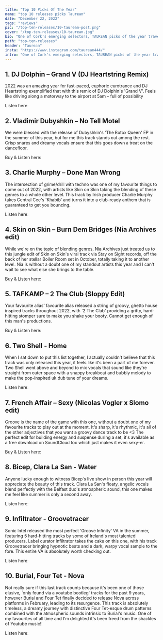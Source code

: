 ---
title: "Top 10 Picks Of The Year"
name: "top 10 releases picks Taurean"
date: "December 22, 2022"
tags: "reviews"
pic: "/top-ten-releases/10-taurean-post.png"
cover: "/top-ten-releases/10-taurean.jpg"
bio: "One of Cork's emerging selectors, TAUREAN picks of the year travel through euphoric dance and deeper atmospheric cuts"
path: "top-ten-releases"
header: "Taurean"
insta: "https://www.instagram.com/taurean444/"
intro: "One of Cork's emerging selectors, TAUREAN picks of the year travel through euphoric dance and deeper atmospheric cuts"
---

## 1. DJ Dolphin – Grand V (DJ Heartstring Remix)

<div className="row display-flex align-items-center">
<div className="col clubGuide">
<Picture src="/top-ten-releases/taurean/1.jpg" alt="DJ Dolphin – Grand V (DJ Heartstring Remix)" size={1200} />
</div>
<div className="col clubGuide">

2022 was an amazing year for fast-paced, euphoric eurotrance and DJ Heartstring exemplified that with this remix of DJ Dolphin's 'Grand V'. Feels like driving along a motorway to the airport at 5am – full of possibility

Listen here: <HoverLink url="soundcloud.com/uniontrance/grand-v-dj-dolphin-dj" external />

</div>
</div>

## 2. Vladimir Dubyshkin – No Tell Motel

<div className="row display-flex align-items-center">
<div className="col clubGuide">
<Picture src="/top-ten-releases/taurean/2.jpg" alt="Vladimir Dubyshkin – No Tell Motel cover art" size={1200} />
</div>
<div className="col clubGuide">

We were blessed with the release of Dubyshkin's 'The Botox Queen' EP in the summer of this year, but for me this track stands out among the rest. Crisp snares and dreamy vocals ensure that this goes down a treat on the dancefloor.

Buy & Listen here: <HoverLink url="soundcloud.com/vladimirdubyshkin/no-tell-motel" external />

</div>
</div>

## 3. Charlie Murphy – Done Man Wrong

<div className="row display-flex align-items-center">
<div className="col clubGuide">
<Picture src="/top-ten-releases/taurean/3.jpg" alt="Charlie Murphy – Done Man Wrong" size={1200} />
</div>
<div className="col clubGuide">

The intersection of grime/drill with techno was one of my favourite things to come out of 2022, with artists like Skin on Skin taking the blending of these genres to a whole other level. This track by Irish producer Charlie Murphy takes Central Cee's 'Khabib' and turns it into a club-ready anthem that is guaranteed to get you bouncing.

Listen here: <HoverLink url="soundcloud.com/charliegmurphy/charlie-murphy-done-man-wrong" external />

</div>
</div>

## 4. Skin on Skin – Burn Dem Bridges (Nia Archives edit)

<div className="row display-flex align-items-center">
<div className="col clubGuide">
<Picture src="/top-ten-releases/taurean/4.jpg" alt="Skin on Skin – Burn Dem Bridges (Nia Archives edit)" size={1200} />
</div>
<div className="col clubGuide">

While we're on the topic of blending genres, Nia Archives just treated us to this jungle edit of Skin on Skin's viral track via Stay on Sight records, off the back of her stellar Boiler Room set in October, totally taking it to another level. Nia is without a doubt one of my standout artists this year and I can't wait to see what else she brings to the table.

Buy & Listen here: <HoverLink url="soundcloud.com/skin0nskin/burn-dem-bridges-nia-archives" external />

</div>
</div>

## 5. TAFKAMP – 2 The Club (Sloppy Edit)

<div className="row display-flex align-items-center">
<div className="col clubGuide">
<Picture src="/top-ten-releases/taurean/5.jpg" alt="TAFKAMP – 2 The Club (Sloppy Edit)" size={1200} />
</div>
<div className="col clubGuide">

Your favourite alias' favourite alias released a string of groovy, ghetto house inspired tracks throughout 2022, with '2 The Club' providing a gritty, hard-hitting stomper sure to make you shake your booty. Cannot get enough of this man's productions.

Buy & Listen here: <HoverLink url="selfreflektion.bandcamp.com/track/2-the-club-sloppy-cut-version" external />

</div>
</div>

## 6. Two Shell - Home

<div className="row display-flex align-items-center">
<div className="col clubGuide">
<Picture src="/top-ten-releases/taurean/6.jpg" alt="Two Shell - Home" size={1200} />
</div>
<div className="col clubGuide">

When I sat down to put this list together, I actually couldn't believe that this track was only released this year, it feels like it's been a part of me forever. Two Shell went above and beyond to mix vocals that sound like they're straight from outer space with a snappy breakbeat and bubbly melody to make the pop-inspired uk dub tune of your dreams.

Listen here: <HoverLink url="open.spotify.com/track/0fAuuR5hoWZtTMpuqqxAGy" external />

</div>
</div>

## 7. French Affair – Sexy (Nicolas Vogler x Slomo edit)

<div className="row display-flex align-items-center">
<div className="col clubGuide">
<Picture src="/top-ten-releases/taurean/7.jpg" alt="French Affair – Sexy (Nicolas Vogler x Slomo edit)" size={1200} />
</div>
<div className="col clubGuide">

Groove is the name of the game with this one, without a doubt one of my favourite tracks to play out at the moment. It's sharp, it's rhythmic, it's all of the other adjectives that you want a groovy dance track to be \<3 The perfect edit for building energy and suspense during a set, it's available as a free download on SoundCloud too which just makes it even sexy-er.

Buy & Listen here: <HoverLink url="soundcloud.com/slomoo/french-affair-sexy-slomo-x-nicolas-vogler-edit-free-download" external />

</div>
</div>

## 8. Bicep, Clara La San - Water

<div className="row display-flex align-items-center">
<div className="col clubGuide">
<Picture src="/top-ten-releases/taurean/8.jpg" alt="Bicep, Clara La San - Water" size={1200} />
</div>
<div className="col clubGuide">

Anyone lucky enough to witness Bicep's live show in person this year will appreciate the beauty of this track. Clara La San's floaty, angelic vocals blend perfectly with the Belfast duo's atmospheric sound, this one makes me feel like summer is only a second away.

Listen here: <HoverLink url="open.spotify.com/track/09cgbbadzZSKFd1hGN23p5"  external />

</div>
</div>

## 9. Infiltrator - Groovetracer

<div className="row display-flex align-items-center">
<div className="col clubGuide">
<Picture src="/top-ten-releases/taurean/9.jpg" alt="Infiltrator - Groovetracer" size={1200} />
</div>
<div className="col clubGuide">

Sonic Intel released the most perfect 'Groove Infinity' VA in the summer, featuring 5 hard-hitting tracks by some of Ireland's most talented producers. Label curator Infiltrator takes the cake on this one, with his track Groovetracer bringing hypnotic beats and a dark, warpy vocal sample to the fore. This entire VA is absolutely worth checking out.

Listen here: <HoverLink url="soundcloud.com/motztechno/motz-premiere-infiltrator-groovetracer" external />

</div>
</div>

## 10. Burial, Four Tet - Nova

<div className="row display-flex align-items-center">
<div className="col clubGuide">
<Picture src="/top-ten-releases/taurean/10.jpg" alt="Burial, Four Tet - Nova" size={1200} />
</div>
<div className="col clubGuide">

Not really sure if this last track counts because it's been one of those elusive, 'only found via a youtube bootleg' tracks for the past 9 years, however Burial and Four Tet finally decided to release Nova across platforms in February, leading to its resurgence. This track is absolutely timeless, a dreamy journey with distinctive Four Tet-esque drum patterns combined with the atmospheric sounds intrinsic to Burial's music. One of my favourites of all time and I'm delighted it's been freed from the shackles of Youtube music!!

Listen here: <HoverLink url="open.spotify.com/track/7dYjEwbLJ1B5reoz3lWra0"  external />

</div>
</div>
